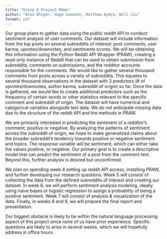 ```yaml
---
title: "Group 6 Project Memo"
author: "Alex Bloyer, Hugo Simonet, Matthew Aydin, Will Liu"
format: pdf
---
```


Our group plans to gather data using the public reddit API to conduct sentiment analysis of user comments. Our dataset will include information from the top posts on several subreddits of interest: post comments, user karma, upvotes/downvotes, and sentiments scores. We will be obtaining this information using the Python Reddit API Wrapper (PRAW), creating a read-only instance of Reddit that can be used to obtain submission from subreddits, comments on submissions, and the redditor accounts responsible for the comments. We would like to gather several thousand comments from posts across a variety of subreddits. This equates to several thousand observations in the dataset with 3 predictors (# of upvotes/downvotes, author karma, subreddit of origin) so far. Once the data is gathered, we would like to create additional predictors such as the frequency of certain words or other statistics relevant to the specific comment and subreddit of origin. The dataset will have numerical and categorical variables alongside text data. We do not anticipate missing data due to the structure of the reddit API and the methods in PRAW.

We are primarily interested in predicting the sentiment of a redditor's comment: positive or negative. By analyzing the patterns of sentiment across the subreddit of origin, we hope to make generalized claims about the broader subreddit's tendency towards positive or negative sentiment and topics. The response variable will be sentiment, which can either take the values positive, or negative. Our primary goal is to create a descriptive model that can predict the sentiment of a post from the comment text. Beyond this, further analysis is desired but unconfirmed.

We plan on spending week 4 setting up reddit API access, installing PRAW, and further developing our research questions. Week 5 will consist of collecting the data from the defined subreddits of interest and creating our dataset. In week 6, we will perform sentiment analysis modeling, ideally using naive bayes or logistic regression to assign a probability of being a positive sentiment. Week 7 will consist of analysis & visualization of the data. Finally, in weeks 8 and 9, we will prepare the final report and presentation.

Our biggest obstacle is likely to be within the natural language processing aspect of this project since none of us have prior experience. Specific questions are likely to arise in several weeks, which we will hopefully address in office hours.